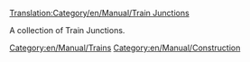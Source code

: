 [[Translation:Category/en/Manual/Train Junctions]]
[[Category:en/Manual/Trains]]
[[Category:en/Manual/Construction]]

A collection of Train Junctions.

{{en/Catmore}}